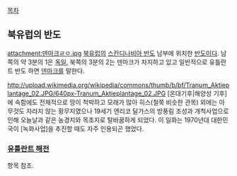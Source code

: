 [[목차]]
== 북유럽의 반도 ==
attachment:덴마크ㄹㅇ.jpg
[[북유럽]]의 [[스칸디나비아 반도]] 남부에 위치한 [[반도]]이다.
남쪽의 약 3분의 1은 [[독일]], 북쪽의 3분의 2는 덴마크가 차지하고 있고 일반적으로 유틀란트 반도 하면 [[덴마크]]를 말한다.

http://upload.wikimedia.org/wikipedia/commons/thumb/b/bf/Tranum_Aktieplantage_02.JPG/640px-Tranum_Aktieplantage_02.JPG
[온대기후|해양성 기후]에 속함에도 전체적으로 땅이 척박하고 모래가 많아 히스(철쭉 비슷한 관목) 외에는 아무것도 자라지 않는 황무지였으나 19세기 엔리코 달가스의 방풍림 조성과 개척사업으로 인해 오늘날과 같은 농경지와 목초지로 탈바꿈하게 되었다. 이 일화는 1970년대 대한민국이 [녹화사업]을 추진할 때도 자주 인용되곤 했었다.
=== [[유틀란트 해전]] ===
항목 참조.

